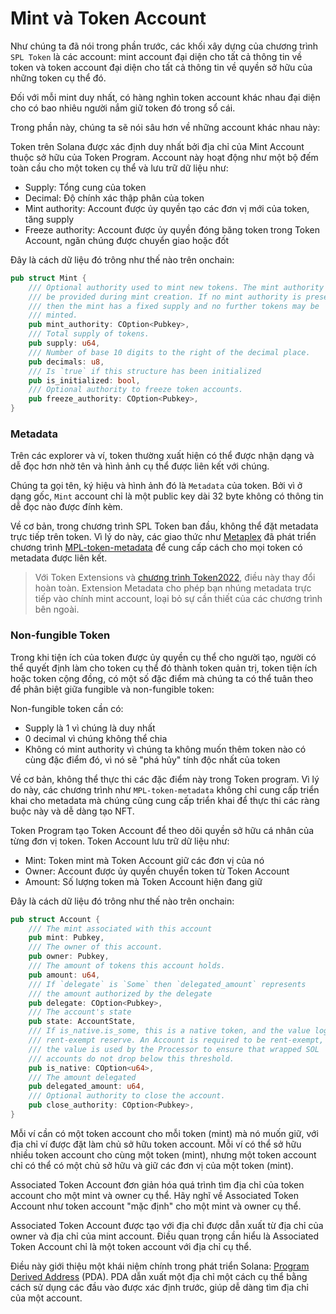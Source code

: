 
# Mint và Token Account

Như chúng ta đã nói trong phần trước, các khối xây dựng của chương trình `SPL Token` là các account: mint account đại diện cho tất cả thông tin về token và token account đại diện cho tất cả thông tin về quyền sở hữu của những token cụ thể đó.

Đối với mỗi mint duy nhất, có hàng nghìn token account khác nhau đại diện cho có bao nhiêu người nắm giữ token đó trong sổ cái.

Trong phần này, chúng ta sẽ nói sâu hơn về những account khác nhau này:

<ArticleSection name="Mint Account" id="the-mint-account" level="h2" />

Token trên Solana được xác định duy nhất bởi địa chỉ của Mint Account thuộc sở hữu của Token Program. Account này hoạt động như một bộ đếm toàn cầu cho một token cụ thể và lưu trữ dữ liệu như:
- Supply: Tổng cung của token
- Decimal: Độ chính xác thập phân của token
- Mint authority: Account được ủy quyền tạo các đơn vị mới của token, tăng supply
- Freeze authority: Account được ủy quyền đóng băng token trong Token Account, ngăn chúng được chuyển giao hoặc đốt

Đây là cách dữ liệu đó trông như thế nào trên onchain:

```rust
pub struct Mint {
    /// Optional authority used to mint new tokens. The mint authority may only
    /// be provided during mint creation. If no mint authority is present
    /// then the mint has a fixed supply and no further tokens may be
    /// minted.
    pub mint_authority: COption<Pubkey>,
    /// Total supply of tokens.
    pub supply: u64,
    /// Number of base 10 digits to the right of the decimal place.
    pub decimals: u8,
    /// Is `true` if this structure has been initialized
    pub is_initialized: bool,
    /// Optional authority to freeze token accounts.
    pub freeze_authority: COption<Pubkey>,
}
```

### Metadata

Trên các explorer và ví, token thường xuất hiện có thể được nhận dạng và dễ đọc hơn nhờ tên và hình ảnh cụ thể được liên kết với chúng.

Chúng ta gọi tên, ký hiệu và hình ảnh đó là `Metadata` của token. Bởi vì ở dạng gốc, `Mint` account chỉ là một public key dài 32 byte không có thông tin dễ đọc nào được đính kèm.

Về cơ bản, trong chương trình SPL Token ban đầu, không thể đặt metadata trực tiếp trên token. Vì lý do này, các giao thức như [Metaplex](https://www.metaplex.com/) đã phát triển chương trình [MPL-token-metadata](https://github.com/metaplex-foundation/mpl-token-metadata) để cung cấp cách cho mọi token có metadata được liên kết.

> Với Token Extensions và [chương trình Token2022](/vi/courses/token-2022-program), điều này thay đổi hoàn toàn. Extension Metadata cho phép bạn nhúng metadata trực tiếp vào chính mint account, loại bỏ sự cần thiết của các chương trình bên ngoài.

### Non-fungible Token

Trong khi tiện ích của token được ủy quyền cụ thể cho người tạo, người có thể quyết định làm cho token cụ thể đó thành token quản trị, token tiện ích hoặc token cộng đồng, có một số đặc điểm mà chúng ta có thể tuân theo để phân biệt giữa fungible và non-fungible token:

Non-fungible token cần có:
- Supply là 1 vì chúng là duy nhất
- 0 decimal vì chúng không thể chia
- Không có mint authority vì chúng ta không muốn thêm token nào có cùng đặc điểm đó, vì nó sẽ "phá hủy" tính độc nhất của token

Về cơ bản, không thể thực thi các đặc điểm này trong Token program. Vì lý do này, các chương trình như `MPL-token-metadata` không chỉ cung cấp triển khai cho metadata mà chúng cũng cung cấp triển khai để thực thi các ràng buộc này và dễ dàng tạo NFT.

<ArticleSection name="Token Account" id="the-token-account" level="h2" />

Token Program tạo Token Account để theo dõi quyền sở hữu cá nhân của từng đơn vị token. Token Account lưu trữ dữ liệu như:
- Mint: Token mint mà Token Account giữ các đơn vị của nó
- Owner: Account được ủy quyền chuyển token từ Token Account
- Amount: Số lượng token mà Token Account hiện đang giữ

Đây là cách dữ liệu đó trông như thế nào trên onchain:

```rust
pub struct Account {
    /// The mint associated with this account
    pub mint: Pubkey,
    /// The owner of this account.
    pub owner: Pubkey,
    /// The amount of tokens this account holds.
    pub amount: u64,
    /// If `delegate` is `Some` then `delegated_amount` represents
    /// the amount authorized by the delegate
    pub delegate: COption<Pubkey>,
    /// The account's state
    pub state: AccountState,
    /// If is_native.is_some, this is a native token, and the value logs the
    /// rent-exempt reserve. An Account is required to be rent-exempt, so
    /// the value is used by the Processor to ensure that wrapped SOL
    /// accounts do not drop below this threshold.
    pub is_native: COption<u64>,
    /// The amount delegated
    pub delegated_amount: u64,
    /// Optional authority to close the account.
    pub close_authority: COption<Pubkey>,
}
```

Mỗi ví cần có một token account cho mỗi token (mint) mà nó muốn giữ, với địa chỉ ví được đặt làm chủ sở hữu token account. Mỗi ví có thể sở hữu nhiều token account cho cùng một token (mint), nhưng một token account chỉ có thể có một chủ sở hữu và giữ các đơn vị của một token (mint).

<ArticleSection name="Associated Token Account" id="the-associated-token-account" level="h2" />

Associated Token Account đơn giản hóa quá trình tìm địa chỉ của token account cho một mint và owner cụ thể. Hãy nghĩ về Associated Token Account như token account "mặc định" cho một mint và owner cụ thể.

Associated Token Account được tạo với địa chỉ được dẫn xuất từ địa chỉ của owner và địa chỉ của mint account. Điều quan trọng cần hiểu là Associated Token Account chỉ là một token account với địa chỉ cụ thể.

Điều này giới thiệu một khái niệm chính trong phát triển Solana: [Program Derived Address](https://solana.com/docs/core/pda) (PDA). PDA dẫn xuất một địa chỉ một cách cụ thể bằng cách sử dụng các đầu vào được xác định trước, giúp dễ dàng tìm địa chỉ của một account.